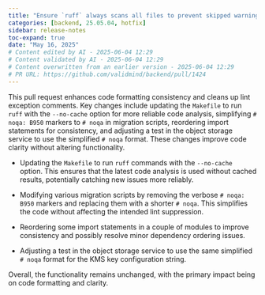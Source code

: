 ```yaml
---
title: "Ensure `ruff` always scans all files to prevent skipped warnings (#1424)"
categories: [backend, 25.05.04, hotfix]
sidebar: release-notes
toc-expand: true
date: "May 16, 2025"
# Content edited by AI - 2025-06-04 12:29
# Content validated by AI - 2025-06-04 12:29
# Content overwritten from an earlier version - 2025-06-04 12:29
# PR URL: https://github.com/validmind/backend/pull/1424
---
```


This pull request enhances code formatting consistency and cleans up lint exception comments. Key changes include updating the `Makefile` to run `ruff` with the `--no-cache` option for more reliable code analysis, simplifying `# noqa: B950` markers to `# noqa` in migration scripts, reordering import statements for consistency, and adjusting a test in the object storage service to use the simplified `# noqa` format. These changes improve code clarity without altering functionality.

- Updating the `Makefile` to run `ruff` commands with the `--no-cache` option. This ensures that the latest code analysis is used without cached results, potentially catching new issues more reliably.

- Modifying various migration scripts by removing the verbose `# noqa: B950` markers and replacing them with a shorter `# noqa`. This simplifies the code without affecting the intended lint suppression.

- Reordering some import statements in a couple of modules to improve consistency and possibly resolve minor dependency ordering issues.

- Adjusting a test in the object storage service to use the same simplified `# noqa` format for the KMS key configuration string.

Overall, the functionality remains unchanged, with the primary impact being on code formatting and clarity.